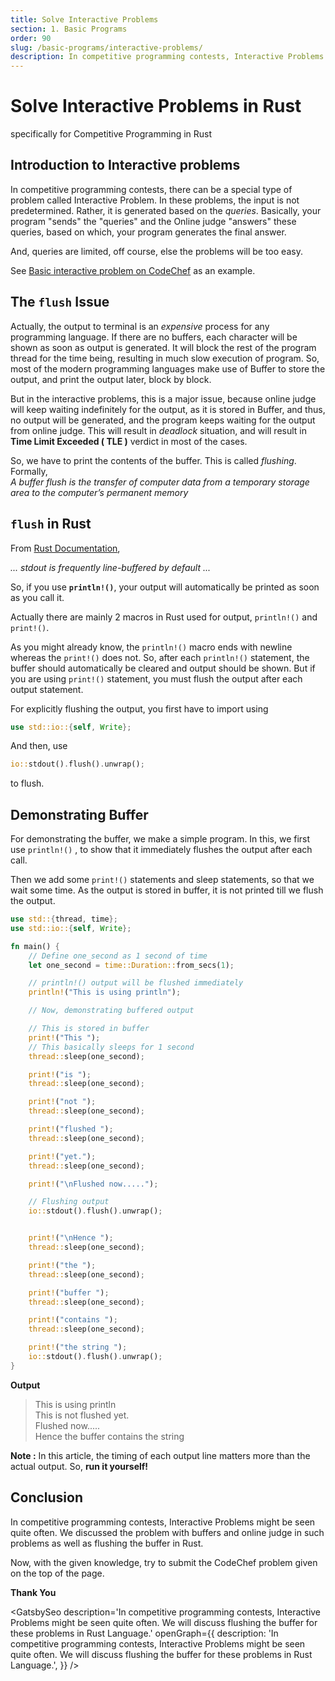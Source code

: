 ```yaml
---
title: Solve Interactive Problems
section: 1. Basic Programs
order: 90
slug: /basic-programs/interactive-problems/
description: In competitive programming contests, Interactive Problems might be seen quite often. We will discuss flushing the buffer for these problems in Rust Language.
---
```


# Solve Interactive Problems in Rust
specifically for Competitive Programming in Rust

## Introduction to Interactive problems

In competitive programming contests, there can be a special type of problem called Interactive Problem. In these problems, the input is not predetermined. Rather, it is generated based on the *queries*. Basically, your program "sends" the "queries" and the
Online judge "answers" these queries, based on which, your program generates the final answer.

And, queries are limited, off course, else the problems will be too easy.

See  [Basic interactive problem on CodeChef](https://www.codechef.com/problems/CHFIDEAL) as an example.

## The `flush` Issue

Actually, the output to terminal is an *expensive* process for any programming language. If there are no buffers, each character will be shown as soon as output is generated. It will block the rest of the program thread for the time being, resulting in much slow execution of program.
So, most of the modern programming languages make use of Buffer to store the output, and print the output later, block by block.

But in the interactive problems, this is a major issue, because online judge will keep waiting indefinitely for the output, as it is stored in Buffer, and thus, no output will be generated, and the program keeps waiting for the output from online judge.
This will result in *deadlock* situation, and will result in **Time Limit Exceeded ( TLE )** verdict in most of the cases.

So, we have to print  the contents of the buffer. This is called *flushing*. Formally, <br /> *A buffer flush is the transfer of computer data from a temporary storage area to the computer’s permanent memory*

## `flush` in Rust

From [Rust Documentation](https://doc.rust-lang.org/std/macro.print.html),

*... stdout is frequently line-buffered by default ...*

So, if you use **`println!()`**, your output will automatically be printed as soon as you call it.

Actually there are mainly 2 macros in Rust used for output, `println!()` and `print!()`.

As you might already know, the `println!()` macro ends with newline whereas the `print!()` does not. So, after each `println!()` statement, the buffer should automatically be cleared and output should be shown.
But if you are using `print!()` statement, you must flush the output after each output statement.

For explicitly flushing the output, you first have to import using
```rust
use std::io::{self, Write};
```
And then, use
```rust
io::stdout().flush().unwrap();
```

to flush.

## Demonstrating Buffer

For demonstrating the buffer, we make a simple program. In this, we first use `println!()` , to show that it immediately flushes the output after each call.

Then we add some `print!()` statements and sleep statements, so that we wait some time. As the output is stored in buffer, it is not printed till we flush the output.

```rust
use std::{thread, time};
use std::io::{self, Write};

fn main() {
    // Define one_second as 1 second of time
    let one_second = time::Duration::from_secs(1);

    // println!() output will be flushed immediately
    println!("This is using println");

    // Now, demonstrating buffered output

    // This is stored in buffer
    print!("This ");
    // This basically sleeps for 1 second
    thread::sleep(one_second);

    print!("is ");
    thread::sleep(one_second);

    print!("not ");
    thread::sleep(one_second);

    print!("flushed ");
    thread::sleep(one_second);

    print!("yet.");
    thread::sleep(one_second);

    print!("\nFlushed now.....");

    // Flushing output
    io::stdout().flush().unwrap();


    print!("\nHence ");
    thread::sleep(one_second);

    print!("the ");
    thread::sleep(one_second);

    print!("buffer ");
    thread::sleep(one_second);

    print!("contains ");
    thread::sleep(one_second);

    print!("the string ");
    io::stdout().flush().unwrap();
}
```

**Output**

> This is using println <br />
This is not flushed yet. <br />
Flushed now..... <br />
Hence the buffer contains the string

**Note :** In this article, the timing of each output line matters more than the actual output. So, **run it yourself!**

## Conclusion

In competitive programming contests, Interactive Problems might be seen quite often.  We discussed the problem with buffers and online judge in such problems as well as flushing the buffer in Rust.

Now, with the given knowledge, try to submit the CodeChef problem given on the top of the page.

**Thank You**


<GatsbySeo
    description='In competitive programming contests, Interactive Problems might be seen quite often. We will discuss flushing the buffer for these problems in Rust Language.'
    openGraph={{
        description: 'In competitive programming contests, Interactive Problems might be seen quite often. We will discuss flushing the buffer for these problems in Rust Language.',
    }}
/>
